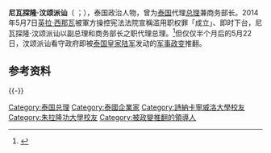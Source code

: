 {{noteTA
|G1=Thai
|T=zh-cn:尼瓦探隆·汶颂派讪; zh-hk:尼瓦探隆·汶頌派訕; zh-tw:尼瓦探隆·布松派森; zh-sg:尼瓦探隆·汶颂派讪;
|1=zh-cn:尼瓦探隆·汶颂派讪; zh-hk:尼瓦探隆·汶頌派訕; zh-tw:尼瓦探隆·布松派森; zh-sg:尼瓦探隆·汶颂派讪;
|2=zh-cn:总理; zh-hk:總理; zh-tw:總理; zh-sg:首相;
}}
{{Infobox Premier
|name        = 尼瓦探隆·汶颂派讪
|original_name = นิวัฒน์ธำรง บุญทรงไพศาล
|honorific-suffix = [[阁下|阁下]]<br>[[白象勳章|MPCh]] [[泰皇冠勳章|MWM]]
|image       = Niwatthamrong Boonsongpaisan at Ministerial Conference 2013 crop.jpg
|country     = {{THA}}
|office  = 第28任[[泰国总理|泰国总理]]<br>代理
|monarch     = [[普密蓬·阿杜德|拉瑪九世]]
|predecessor = [[英樂·欽那瓦|英樂·欽那瓦]]
|successor   = [[巴育·占奥差|巴育·占奥差]]
|term_start  = 2014年5月7日
|term_end    = 2014年5月22日
|office2      = {{link-en|泰國副總理|Prime Minister of Thailand}}
|primeminister2  = [[英樂·欽那瓦|英樂·欽那瓦]]
|predecessor2 =
|successor2   = 
|term_start2  = 2013年6月30日
|term_end2    = 2014年5月22日
|office3      = {{link-en|泰國商務部長|Ministry of Commerce (Thailand)}}
|primeminister3  = [[英樂·欽那瓦|英樂·欽那瓦]]
|predecessor3 = [[汶頌·德里耶披隆|汶頌·德里耶披隆]]
|successor3   = 
|term_start3  = 2013年6月30日
|term_end3    = 2014年5月22日
|date of birth = {{birth date and age|1948|1|25}}
|place of birth = {{THA}}[[曼谷|曼谷]]
|death_date  =
|death_place =
|nationality = {{THA}}
|party       = [[為泰黨|為泰黨]]
|alma_mater  = [[詩納卡寧威洛大學|詩納卡寧威洛大學]]<br>[[朱拉隆功大学|朱拉隆功大学]]
|profession  = 
|educate     = 
|religion    = [[佛教|佛教]]
|signature   = 
}}
'''尼瓦探隆·汶颂派讪'''（{{Thai|t=นิวัฒน์ธำรง บุญทรงไพศาล|r=Niwatthamrong Bunsongphaisan}} {{IPA-th|ní.wát.tʰam.roŋ bun.soŋ.pʰaj.sǎːn|IPA}}；{{bd|1948年|1月25日|||Boonsongpaisan, Niwatthamrong}}），泰国政治人物，曾为[[泰国|泰国]]代理[[泰国总理|总理]]兼商务部长。2014年5月7日[[英拉·西那瓦|英拉·西那瓦]]被軍方操控宪法法院宣稱滥用职权罪「成立」、即时下台，尼瓦探隆·汶颂派讪以副总理和商务部长之职代理总理。<ref>{{Cite web |url=http://english.astroawani.com/news/show/niwatthumrong-is-thailands-caretaker-pm-35378 |title=Niwatthumrong is Thailand's caretaker PM |accessdate=2014-05-07 |archive-date=2014-05-08 |archive-url=https://web.archive.org/web/20140508025117/http://english.astroawani.com/news/show/niwatthumrong-is-thailands-caretaker-pm-35378 |dead-url=no }}</ref>但仅仅半个月后的5月22日，汶颂派讪看守政府即被[[泰国皇家陆军|泰国皇家陆军]]发动的[[2014年泰国军事政变|军事政变]]推翻。

== 参考资料 ==
{{reflist}}

{{-}}
{{start box}}
{{succession box|[[英拉·西那瓦|英拉·西那瓦]]|[[巴育·占奥差|巴育·占奥差]]|[[泰國总理|泰國总理]]（代理）|2014年5月7日—2014年5月22日}}
{{end box}}

{{泰国总理}}

{{DEFAULTSORT:Boonsongpaisan, Niwatthamrong}}
[[Category:泰国总理|Category:泰国总理]]
[[Category:泰國企業家|Category:泰國企業家]]
[[Category:詩納卡寧威洛大學校友|Category:詩納卡寧威洛大學校友]]
[[Category:朱拉隆功大學校友|Category:朱拉隆功大學校友]]
[[Category:被政變推翻的領導人|Category:被政變推翻的領導人]]